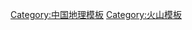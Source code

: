 {{Navbox
|name  = 中国火山
|title = [[中国火山列表|中国火山]]
|listclass = hlist
|state = autocollapse
|above = 

|group1 =
|list1 =
* [[长白山]]
* [[Honggeertu]]
* [[镜泊湖]]
* [[雷州半岛]]
* [[龙岗火山群]]
* [[科洛火山]]
* [[察哈尔火山群]]
* [[克山县]]
* {{le|昆仑火山群|Kunlun Volcanic Group}}
* [[腾冲市|腾冲]]
* {{le|天山火山群|Tianshan Volcanic Group}}
* [[田阳县|田阳]]
* [[吐鲁番]]
* [[五大连池火山群]]
* [[英峰岭]]（属于雷州半岛）

}}<noinclude>
[[Category:中国地理模板]]
[[Category:火山模板]]
</noinclude>